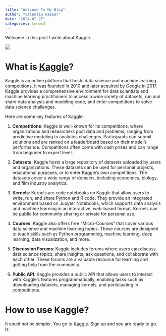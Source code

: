 ```yaml
---
title: "Welcome To My Blog"
author: "Valentin Kasper"
date: "2024-02-27"
categories: [news]
---
```


Welcome in this post I write about Kaggle.

![](thumbnail.jpg)

# What is [Kaggle](https://www.kaggle.com/)?

Kaggle is an online platform that hosts data science and machine learning competitions. It was founded in 2010 and later acquired by Google in 2017. Kaggle provides a comprehensive environment for data scientists and machine learning practitioners to access a wide variety of datasets, run and share data analysis and modeling code, and enter competitions to solve data science challenges.

Here are some key features of Kaggle:

1. **Competitions**: Kaggle is well-known for its competitions, where organizations and researchers post data and problems, ranging from predictive modeling to analytics challenges. Participants can submit solutions and are ranked on a leaderboard based on their model’s performance. Competitions often come with cash prizes and can range from beginner to expert level.

2. **Datasets**: Kaggle hosts a large repository of datasets uploaded by users and organizations. These datasets can be used for personal projects, educational purposes, or to enter Kaggle’s own competitions. The datasets cover a wide range of domains, including economics, biology, and film industry analytics.

3. **Kernels**: Kernels are code notebooks on Kaggle that allow users to write, run, and share Python and R code. They provide an integrated environment based on Jupyter Notebooks, which supports data analysis and machine learning in an interactive, web-based format. Kernels can be public for community sharing or private for personal use.

4. **Courses**: Kaggle also offers free "Micro-Courses" that cover various data science and machine learning topics. These courses are designed to teach skills such as Python programming, machine learning, deep learning, data visualization, and more.

5. **Discussion Forums**: Kaggle includes forums where users can discuss data science topics, share insights, ask questions, and collaborate with each other. These forums are a valuable resource for learning and getting help from the community.

6. **Public API**: Kaggle provides a public API that allows users to interact with Kaggle's features programmatically, enabling tasks such as downloading datasets, managing kernels, and participating in competitions.

# How to use Kaggle?

It could not be simpler. You go to [Kaggle](https://www.kaggle.com/). Sign up and you are ready to go. is 